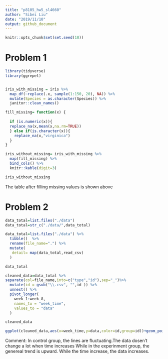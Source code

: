 ```yaml
---
title: "p8105_hw5_sl4660"
author: "Sibei Liu"
date: "2019/11/10"
output: github_document
---
```


```r
knitr::opts_chunk$set(set.seed(10))
```

# Problem 1
```r
library(tidyverse)
library(ggrepel)


iris_with_missing = iris %>% 
  map_df(~replace(.x, sample(1:150, 20), NA)) %>%
  mutate(Species = as.character(Species)) %>% 
  janitor::clean_names()
```



```r

fill_missing= function(x) {
  
  if (is.numeric(x)){
  replace_na(x,mean(x,na.rm=TRUE))
  } else if(is.character(x)){
    replace_na(x,"virginica")
  }    
}

iris_without_missing= iris_with_missing %>% 
  map(fill_missing) %>% 
  bind_cols() %>%  
  knitr::kable(digit=3)

iris_without_missing
```

The table after filling missing values is shown above

# Problem 2

```r
data_total=list.files("./data")
data_total=str_c("./data/",data_total)
```

```r
data_total=list.files("./data") %>%
  tibble()  %>% 
  rename(file_name=".") %>% 
  mutate(
   detail= map(data_total,read_csv) 
  ) 

data_total
```


```r
cleaned_data=data_total %>% 
separate(col=file_name,into=c("type","id"),sep="_")%>%
  mutate(id = gsub("\\.csv", "",id )) %>% 
  unnest() %>% 
  pivot_longer(
    week_1:week_8,
    names_to = "week_time",
    values_to = "data"
  ) 

cleaned_data
```


```r
ggplot(cleaned_data,aes(x=week_time,y=data,color=id,group=id))+geom_point()+geom_line()+facet_grid(~type)+theme(axis.text.x = element_text(angle = 60, hjust=1))
```

Comment: In control group, the lines are fluctuating.The data dosen't change a lot when time increases While in the experinment group, the genereal trend is upward. While the time increase, the data increases.
